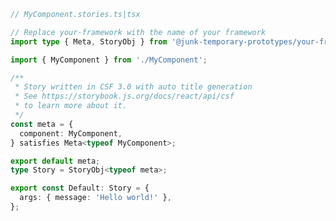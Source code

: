 ```ts
// MyComponent.stories.ts|tsx

// Replace your-framework with the name of your framework
import type { Meta, StoryObj } from '@junk-temporary-prototypes/your-framework';

import { MyComponent } from './MyComponent';

/**
 * Story written in CSF 3.0 with auto title generation
 * See https://storybook.js.org/docs/react/api/csf
 * to learn more about it.
 */
const meta = {
  component: MyComponent,
} satisfies Meta<typeof MyComponent>;

export default meta;
type Story = StoryObj<typeof meta>;

export const Default: Story = {
  args: { message: 'Hello world!' },
};
```
